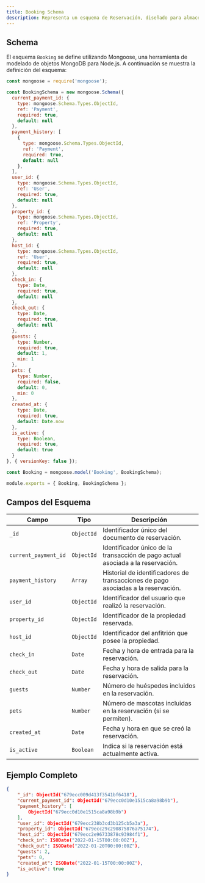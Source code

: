 ```yaml
---
title: Booking Schema
description: Representa un esquema de Reservación, diseñado para almacenar información detallada sobre cada vez que un huésped realiza una reserva de una propiedad.
---
```



## Schema

El esquema `Booking` se define utilizando Mongoose, una herramienta de modelado de objetos MongoDB para Node.js. A continuación se muestra la definición del esquema:

```javascript
const mongoose = require('mongoose');

const BookingSchema = new mongoose.Schema({
  current_payment_id: {
    type: mongoose.Schema.Types.ObjectId,
    ref: 'Payment',
    required: true,
    default: null
  },
  payment_history: [
    {
      type: mongoose.Schema.Types.ObjectId,
      ref: 'Payment',
      required: true,
      default: null
    },
  ],
  user_id: {
    type: mongoose.Schema.Types.ObjectId,
    ref: 'User',
    required: true,
    default: null
  },
  property_id: {
    type: mongoose.Schema.Types.ObjectId,
    ref: 'Property',
    required: true,
    default: null
  },
  host_id: {
    type: mongoose.Schema.Types.ObjectId,
    ref: 'User',
    required: true,
    default: null
  },
  check_in: {
    type: Date,
    required: true,
    default: null
  },
  check_out: {
    type: Date,
    required: true,
    default: null
  },
  guests: {
    type: Number,
    required: true,
    default: 1,
    min: 1
  },
  pets: {
    type: Number,
    required: false,
    default: 0,
    min: 0
  },
  created_at: {
    type: Date,
    required: true,
    default: Date.now
  },
  is_active: {
    type: Boolean,
    required: true,
    default: true
  }
}, { versionKey: false });

const Booking = mongoose.model('Booking', BookingSchema);

module.exports = { Booking, BookingSchema };
```

## Campos del Esquema

| Campo               | Tipo         | Descripción                                                                 |
|---------------------|--------------|-----------------------------------------------------------------------------|
| `_id`               | `ObjectId`   | Identificador único del documento de reservación.                           |
| `current_payment_id`| `ObjectId`   | Identificador único de la transacción de pago actual asociada a la reservación. |
| `payment_history`   | `Array`      | Historial de identificadores de transacciones de pago asociadas a la reservación. |
| `user_id`           | `ObjectId`   | Identificador del usuario que realizó la reservación.                       |
| `property_id`       | `ObjectId`   | Identificador de la propiedad reservada.                                    |
| `host_id`           | `ObjectId`   | Identificador del anfitrión que posee la propiedad.                         |
| `check_in`          | `Date`       | Fecha y hora de entrada para la reservación.                                |
| `check_out`         | `Date`       | Fecha y hora de salida para la reservación.                                 |
| `guests`            | `Number`     | Número de huéspedes incluidos en la reservación.                            |
| `pets`              | `Number`     | Número de mascotas incluidas en la reservación (si se permiten).            |
| `created_at`        | `Date`       | Fecha y hora en que se creó la reservación.                                 |
| `is_active`         | `Boolean`    | Indica si la reservación está actualmente activa.                           |

## Ejemplo Completo

```json
{
    "_id": ObjectId("679ecc009d413f3541bf6418"),
    "current_payment_id": ObjectId("679ecc0d10e1515ca8a98b9b"),
    "payment_history": [
        ObjectId("679ecc0d10e1515ca8a98b9b")
    ],
    "user_id": ObjectId("679ecc238b3cd3b125cb5a3a"),
    "property_id": ObjectId("679ecc29c290875876a75174"),
    "host_id": ObjectId("679ecc2e96733878c93984f1"),
    "check_in": ISODate("2022-01-15T00:00:00Z"),
    "check_out": ISODate("2022-01-20T00:00:00Z"),
    "guests": 2,
    "pets": 0,
    "created_at": ISODate("2022-01-15T00:00:00Z"),
    "is_active": true
}
```